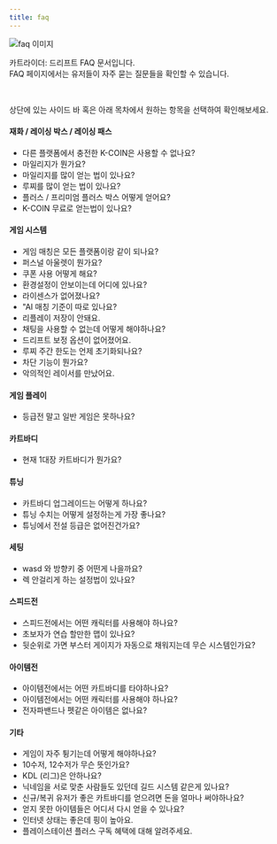 ```yaml
---
title: faq
---
```


<Img className="staticImage" src="/images/banner/img-faq.jpg" alt="faq 이미지" />

카트라이더: 드리프트 FAQ 문서입니다. <br/>
FAQ 페이지에서는 유저들이 자주 묻는 질문들을 확인할 수 있습니다.

<br/>

상단에 있는 사이드 바 혹은 아래 목차에서 원하는 항목을 선택하여 확인해보세요.

#### 재화 / 레이싱 박스 / 레이싱 패스

- <Link href="/docs/faq/goods/coinLinked" type="component">다른 플랫폼에서 충전한 K-COIN은 사용할 수 없나요?</Link>
- <Link href="/docs/faq/goods/mileage" type="component">마일리지가 뭔가요?</Link>
- <Link href="/docs/faq/goods/how_to_get_a_lot_of_mileage" type="component">마일리지를 많이 얻는 법이 있나요?</Link>
- <Link href="/docs/faq/goods/how_to_get_a_lot_of_lucci" type="component">루찌를 많이 얻는 법이 있나요?</Link>
- <Link href="/docs/faq/goods/how_do_i_get_a_plus_box_or_a_premium_plus_box" type="component">플러스 / 프리미엄 플러스 박스 어떻게 얻어요?</Link>
- <Link href="/docs/faq/goods/get_coin_for_free" type="component">K-COIN 무료로 얻는법이 있나요?</Link>

#### 게임 시스템

- <Link href="/docs/faq/system/does_game_matching_work_with_all_platforms" type="component">게임 매칭은 모든 플랫폼이랑 같이 되나요?</Link>
- <Link href="/docs/faq/system/personal_outlet" type="component">퍼스널 아울렛이 뭔가요?</Link>
- <Link href="/docs/faq/system/how_do_i_use_the_coupon" type="component">쿠폰 사용 어떻게 해요?</Link>
- <Link href="/docs/faq/system/config_where_is_it" type="component">환경설정이 안보이는데 어디에 있나요?</Link>
- <Link href="/docs/faq/system/my_License_is_missing" type="component">라이센스가 없어졌나요?</Link>
- <Link href="/docs/faq/system/is_there_a_separate_AI_matching_standard" type="component">"AI 매칭 기준이 따로 있나요?</Link>
- <Link href="/docs/faq/system/my_replays_wont_save" type="component">리플레이 저장이 안돼요.</Link>
- <Link href="/docs/faq/system/not_able_to_use_chat" type="component">채팅을 사용할 수 없는데 어떻게 해야하나요?</Link>
- <Link href="/docs/faq/system/drift_Assist_is_missing" type="component">드리프트 보정 옵션이 없어졌어요.</Link>
- <Link href="/docs/faq/system/when_does_the_weekly_limit_for_Lucci_reset" type="component">루찌 주간 한도는 언제 초기화되나요?</Link>
- <Link href="/docs/faq/system/what_is_the_block_feature" type="component">차단 기능이 뭔가요?</Link>
- <Link href="/docs/faq/system/i_met_a_malicious_racer" type="component">악의적인 레이서를 만났어요.</Link>

#### 게임 플레이

- <Link href="/docs/faq/play/cant_you_play_common_games_other_than_grade_games" type="component">등급전 말고 일반 게임은 못하나요?</Link>

#### 카트바디

- <Link href="/docs/faq/karts/whats_your_number_one_kartbody_right_now" type="component">현재 1대장 카트바디가 뭔가요?</Link>

#### 튜닝

- <Link href="/docs/faq/tuning/how_do_i_upgrade_my_kartbody" type="component">카트바디 업그레이드는 어떻게 하나요?</Link>
- <Link href="/docs/faq/tuning/what_is_the_best_way_to_set_up_a_tuning_stat" type="component">튜닝 수치는 어떻게 설정하는게 가장 좋나요?</Link>
- <Link href="/docs/faq/tuning/is_the_legend_rank_removed_from_tuning" type="component">튜닝에서 전설 등급은 없어진건가요?</Link>

#### 세팅

- <Link href="/docs/faq/setting/wasd_or_arrow_keys" type="component">wasd 와 방향키 중 어떤게 나을까요?</Link>
- <Link href="/docs/faq/setting/settings_for_not_getting_lag" type="component">렉 안걸리게 하는 설정법이 있나요?</Link>

#### 스피드전

- <Link href="/docs/faq/speed/what_character_should_i_use_in_speed_mode" type="component">스피드전에서는 어떤 캐릭터를 사용해야 하나요?</Link>
- <Link href="/docs/faq/speed/what_is_the_best_map_for_beginners_to_practice_on" type="component">초보자가 연습 할만한 맵이 있나요?</Link>
- <Link href="/docs/faq/speed/booster_gauge_automatically_fills_up" type="component">뒷순위로 가면 부스터 게이지가 자동으로 채워지는데 무슨 시스템인가요?</Link>

#### 아이템전

- <Link href="/docs/faq/item/what_kartbody_should_i_use_in_item_mode" type="component">아이템전에서는 어떤 카트바디를 타야하나요?</Link>
- <Link href="/docs/faq/item/what_character_should_i_use_in_item_mode" type="component">아이템전에서는 어떤 캐릭터를 사용해야 하나요?</Link>
- <Link href="/docs/faq/item/electromagnetic_bands_or_pets" type="component">전자파밴드나 펫같은 아이템은 없나요?</Link>

#### 기타

- <Link href="/docs/faq/etc/there_is_frequent_game_crashing" type="component">게임이 자주 튕기는데 어떻게 해야하나요?</Link>
- <Link href="/docs/faq/etc/what_do_you_mean_by_10_point_and_12_point" type="component">10수저, 12수저가 무슨 뜻인가요?</Link>
- <Link href="/docs/faq/etc/no_kdl" type="component">KDL (리그)은 안하나요?</Link>
- <Link href="/docs/faq/etc/is_there_a_guild_system_or_something" type="component">닉네임을 서로 맞춘 사람들도 있던데 길드 시스템 같은게 있나요?</Link>
- <Link href="/docs/faq/etc/get_a_good_kartbody" type="component">신규/복귀 유저가 좋은 카트바디를 얻으려면 돈을 얼마나 써야하나요?</Link>
- <Link href="/docs/faq/etc/where_can_i_get_the_items_i_didnt_get_back" type="component">얻지 못한 아이템들은 어디서 다시 얻을 수 있나요?</Link>
- <Link href="/docs/faq/etc/ping_is_high" type="component">인터넷 상태는 좋은데 핑이 높아요.</Link>
- <Link href="/docs/faq/etc/playStation_plus_subscription_benefits" type="component">플레이스테이션 플러스 구독 혜택에 대해 알려주세요.</Link>